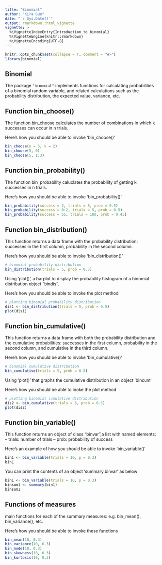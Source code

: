```yaml
---
title: "Binomial"
author: "Kira Guo"
date: "`r Sys.Date()`"
output: rmarkdown::html_vignette
vignette: >
  %\VignetteIndexEntry{Introduction to binomial}
  %\VignetteEngine{knitr::rmarkdown}
  %\VignetteEncoding{UTF-8}
---
```


```r
knitr::opts_chunk$set(collapse = T, comment = "#>")
library(binomial)
```

## Binomial

The package `"binomial"` implements functions for calculating probabilities of a binomial random variable, and related calculations such as the probability distribution, the expected value, variance, etc.

## Function bin_choose()

The function bin_choose calculates the number of combinations in which k successes can occur in n trials.

Here’s how you should be able to invoke 'bin_choose()'
```r
bin_choose(n = 5, k = 2)
bin_choose(5, 0)
bin_choose(5, 1:3)
```

## Function bin_probability()

The function bin_probability caluclates the probability of getting k successes in n trials.

Here’s how you should be able to invoke 'bin_probability()'
```r
bin_probability(success = 2, trials = 5, prob = 0.5)
bin_probability(success = 0:2, trials = 5, prob = 0.5)
bin_probability(success = 55, trials = 100, prob = 0.45)
```

## Function bin_distribution()

This function returns a data frame with the probability distribution: successes in the first column, probability in the second column.

Here’s how you should be able to invoke 'bin_distribution()'
```r
# binomial probability distribution
bin_distribution(trials = 5, prob = 0.5)
```

Using 'plot()', a barplot to display the probability histogram of a binomial distribution object "bindis".

Here's how you should be able to invoke the plot method
```r
# plotting binomial probability distribution
dis1 <- bin_distribution(trials = 5, prob = 0.5)
plot(dis1)
```

## Function bin_cumulative()

This function returns a data frame with both the probability distribution and the cumulative probabilities: successes in the first column, probability in the second column, and cumulative in the third column.

Here’s how you should be able to invoke 'bin_cumulative()'
```r
# binomial cumulative distribution
bin_cumulative(trials = 5, prob = 0.5)
```

Using 'plot()' that graphs the cumulative distribution in an object 'bincum'

Here's how you should be able to inoke the plot method
```r
# plotting binomial cumulative distribution
dis2 <- bin_cumulative(trials = 5, prob = 0.5)
plot(dis2)
```


## Function bin_variable()

This function returns an object of class "binvar",a list with named elements:
– trials: number of trials
– prob: probability of success

Here’s an example of how you should be able to invoke 'bin_variable()'
```r
bin1 <- bin_variable(trials = 10, p = 0.3)
bin1
```

You can print the contents of an object 'summary.binvar' as below
```r
bin1 <- bin_variable(trials = 10, p = 0.3)
binsum1 <- summary(bin1)
binsum1
```


## Functions of  measures 

main functions for each of the summary measures: e.g. bin_mean(), bin_variance(), etc.

Here’s how you should be able to invoke these functions
```r
bin_mean(10, 0.3)
bin_variance(10, 0.3)
bin_mode(10, 0.3)
bin_skewness(10, 0.3)
bin_kurtosis(10, 0.3)
```
